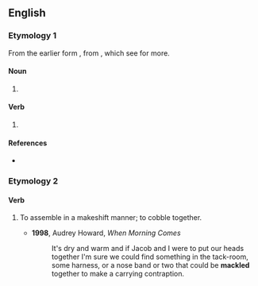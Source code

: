 ==English==

===Etymology 1===
From the earlier form {{m|en|macle}}, from {{m|en|macule}}, which see for more.

====Noun====
{{en-noun}}

# {{obsolete form of|en|macule}}

====Verb====
{{en-verb}}

# {{obsolete form of|en|macule}}

====References====
* {{R:Webster 1913}}

===Etymology 2===

====Verb====
{{en-verb}}

# {{lb|en|UK|dialect|transitive}} To assemble in a makeshift manner; to cobble together.
#* '''1998''', Audrey Howard, ''When Morning Comes''
#*: It's dry and warm and if Jacob and I were to put our heads together I'm sure we could find something in the tack-room, some harness, or a nose band or two that could be '''mackled''' together to make a carrying contraption.